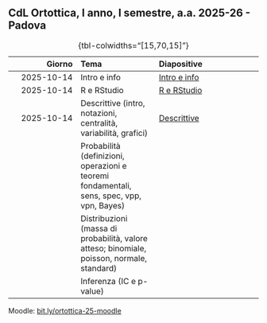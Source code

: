 ## CdL Ortottica, I anno, I semestre, a.a. 2025-26 - Padova

| **Giorno**| **Tema** | **Diapositive** |
|--------------------:|:-----------------------|:-------------------------------|
| 2025-10-14 | Intro e info | [Intro e info](../slides/00-intro_and_info.html) |
| 2025-10-14 | R e RStudio | [R e RStudio](../slides/01-r_rstudio.html) |
| 2025-10-14 | Descrittive (intro, notazioni, centralità, variabilità, grafici) | [Descrittive](../slides/02-descrittive.html) |
|  | Probabilità (definizioni, operazioni e teoremi fondamentali, sens, spec, vpp, vpn, Bayes) |  |
|  | Distribuzioni (massa di probabilità, valore atteso; binomiale, poisson, normale, standard) |  |
|  | Inferenza (IC e p-value) |  |
: {tbl-colwidths="[15,70,15]"}

Moodle: [bit.ly/ortottica-25-moodle](https://bit.ly/ortottica-25-moodle)
